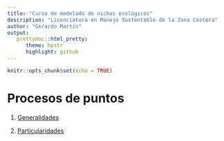 ```yaml
---
title: "Curso de modelado de nichos ecológicos"
description: "Licenciatura en Manejo Sustentable de la Zona Costera"
author: "Gerardo Martín"
output:
   prettydoc::html_pretty:
      theme: hpstr
      highlight: github
---
```


```r
knitr::opts_chunk$set(echo = TRUE)
```

# Procesos de puntos

1.  [Generalidades](Generalidades.pdf)

2.  [Particularidades](Particularidades.pdf)
